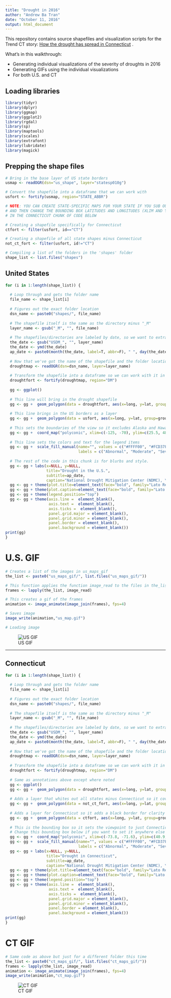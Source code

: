 ```yaml
---
title: "Drought in 2016"
author: "Andrew Ba Tran"
date: "October 11, 2016"
output: html_document
---
```


This repository contains source shapefiles and visualization scripts for the Trend CT story: [How the drought has spread in Connecticut](http://trendct.org/2016/10/11/how-the-drought-has-spread-in-connecticut/) .

What's in this walkthrough:

* Generating individual visualizations of the severity of droughts in 2016
* Generating GIFs using the individual visualizations
* For both U.S. and CT

## Loading libraries
```r
library(tidyr)
library(dplyr)
library(ggmap)
library(ggplot2)
library(rgdal)
library(sp)
library(maptools)
library(scales)
library(extrafont)
library(lubridate)
library(magick)
```

## Prepping the shape files
```r
# Bring in the base layer of US state borders
usmap <- readOGR(dsn="us_shape", layer="statesp010g")

# Convert the shapefile into a dataframe that we can work with
usfort <- fortify(usmap, region="STATE_ABBR")

# NOTE: YOU CAN CREATE STATE-SPECIFIC MAPS FOR YOUR STATE IF YOU SUB OUT "CT" 
# AND THEN CHANGE THE BOUNDING BOX LATITUDES AND LONGITUDES (XLIM AND YLIM IN COORD_MAP)
# IN THE CONNECTICUT CHUNK OF CODE BELOW

# Creating a shapefile specifically for Connecticut
ctfort <- filter(usfort, id=="CT")

# Creating a shapefile of all state shapes minus Connecticut
not_ct_fort <- filter(usfort, id!="CT")

# Compiling a list of the folders in the 'shapes' folder
shape_list <- list.files("shapes")
```

## United States

```r
for (i in 1:length(shape_list)) {
  
  # Loop through and gets the folder name
  file_name <- shape_list[i]
  
  # Figures out the exact folder location
  dsn_name <- paste0("shapes/", file_name)
  
  # The shapefile itself is the same as the directory minus "_M"
  layer_name <- gsub("_M", "", file_name)
  
  # The shapefiles/directories are labeled by date, so we want to extract that and turn it into a string (AP format)
  the_date <- gsub("USDM_", "", layer_name)
  the_date <- ymd(the_date)
  ap_date <- paste0(month(the_date, label=T, abbr=F), " ", day(the_date), ", ", year(the_date))
  
  # Now that we've got the name of the shapefile and the folder location, we can read in the data
  droughtmap <- readOGR(dsn=dsn_name, layer=layer_name)
  
  # Transform the shapefile into a dataframe so we can work with it in R
  droughtfort <- fortify(droughtmap, region="DM")
  
  gg <- ggplot() 
  
  # This line will bring in the drought shapefile
  gg <- gg +  geom_polygon(data = droughtfort, aes(x=long, y=lat, group=group, fill=id), color = "black", size=0) 
  
  # This line brings in the US borders as a layer
  gg <- gg +  geom_polygon(data = usfort, aes(x=long, y=lat, group=group, fill=total), color = "gray73", fill=NA, size=0.2) 
  
  # This sets the boundaries of the view so it excludes Alaska and Hawaii
  gg <- gg +  coord_map("polyconic", xlim=c(-125, -70), ylim=c(25.5, 48.5)) 
  
  # This line sets the colors and text for the legend items
  gg <- gg +  scale_fill_manual(name="", values = c("#FFFF00", "#FCD37F", "#FFAA00", "#E60000", "#730000"),
                                labels = c("Abnormal", "Moderate", "Severe", "Extreme", "Exceptional"))
  
  # The rest of the code in this chunk is for blurbs and style.
  gg <- gg + labs(x=NULL, y=NULL, 
                  title="Drought in the U.S.",
                  subtitle=ap_date,
                  caption="National Drought Mitigation Center (NDMC), \nthe U.S. Department of Agriculture (USDA), \n and the National Oceanic and Atmospheric Association (NOAA)")
  gg <- gg + theme(plot.title=element_text(face="bold", family="Lato Regular", size=13))
  gg <- gg + theme(plot.caption=element_text(face="bold", family="Lato Regular", size=7, color="gray", margin=margin(t=10, r=80)))
  gg <- gg + theme(legend.position="top")
  gg <- gg + theme(axis.line =  element_blank(),
                   axis.text =  element_blank(),
                   axis.ticks =  element_blank(),
                   panel.grid.major = element_blank(),
                   panel.grid.minor = element_blank(),
                   panel.border = element_blank(),
                   panel.background = element_blank()) 
print(gg)
}
```

# U.S. GIF

```r
# Creates a list of the images in us_maps_gif
the_list <- paste0("us_maps_gif/", list.files("us_maps_gif/"))

# This function applies the function image_read to the files in the_list
frames <- lapply(the_list, image_read)

# This creates a gif of the frames
animation <- image_animate(image_join(frames), fps=4)

# Saves image
image_write(animation,"us_map.gif")

# Loading image
```
![US GIF](us_map.gif "US GIF")

----

## Connecticut

```r


for (i in 1:length(shape_list)) {
  
  # Loop through and gets the folder name
  file_name <- shape_list[i]
  
  # Figures out the exact folder location
  dsn_name <- paste0("shapes/", file_name)
  
  # The shapefile itself is the same as the directory minus "_M"
  layer_name <- gsub("_M", "", file_name)
  
  # The shapefiles/directories are labeled by date, so we want to extract that and turn it into a string (AP format)
  the_date <- gsub("USDM_", "", layer_name)
  the_date <- ymd(the_date)
  ap_date <- paste0(month(the_date, label=T, abbr=F), " ", day(the_date), ", ", year(the_date))
  
  # Now that we've got the name of the shapefile and the folder location, we can read in the data
  droughtmap <- readOGR(dsn=dsn_name, layer=layer_name)
  
  # Transform the shapefile into a dataframe so we can work with it in R
  droughtfort <- fortify(droughtmap, region="DM")
  
  # Same as annotations above except where noted
  gg <- ggplot() 
  gg <- gg +  geom_polygon(data = droughtfort, aes(x=long, y=lat, group=group, fill=id), color = NA, size=0.5) 
  
  # Adds a layer that whites out all states minus Connecticut so it covers the drought layer in all areas except Connecticut
  gg <- gg +  geom_polygon(data = not_ct_fort, aes(x=long, y=lat, group=group, fill=total), color = "white", fill="white", size=.5) 
  
  # Adds a layer for Connecticut so it adds a black border for clarity
  gg <- gg +  geom_polygon(data = ctfort, aes(x=long, y=lat, group=group, fill=total), color = "gray73", fill=NA, size=0.5) 
  
  # This is the bounding box so it sets the viewpoint to just Connecticut
  # Change this bounding box below if you want to set it anywhere else
  gg <- gg +  coord_map("polyconic", xlim=c(-73.8, -71.6), ylim=c(40.9, 42.2)) 
  gg <- gg +  scale_fill_manual(name="", values = c("#FFFF00", "#FCD37F", "#FFAA00", "#E60000", "#730000"),
                                labels = c("Abnormal", "Moderate", "Severe", "Extreme", "Exceptional"))
  gg <- gg + labs(x=NULL, y=NULL, 
                  title="Drought in Connecticut",
                  subtitle=ap_date,
                  caption="National Drought Mitigation Center (NDMC), \nthe U.S. Department of Agriculture (USDA), \n and the National Oceanic and Atmospheric Association (NOAA)")
  gg <- gg + theme(plot.title=element_text(face="bold", family="Lato Regular", size=13))
  gg <- gg + theme(plot.caption=element_text(face="bold", family="Lato Regular", size=7, color="gray", margin=margin(t=10, r=80)))
  gg <- gg + theme(legend.position="top")
  gg <- gg + theme(axis.line =  element_blank(),
                   axis.text =  element_blank(),
                   axis.ticks =  element_blank(),
                   panel.grid.major = element_blank(),
                   panel.grid.minor = element_blank(),
                   panel.border = element_blank(),
                   panel.background = element_blank()) 
print(gg)
}
```

# CT GIF

```r
# Same code as above but just for a different folder this time
the_list <- paste0("ct_maps_gif/", list.files("ct_maps_gif/"))
frames <- lapply(the_list, image_read)
animation <- image_animate(image_join(frames), fps=4)
image_write(animation,"ct_map.gif")
```
![CT GIF](ct_map.gif "CT GIF")

